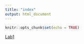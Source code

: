 ```yaml
---
title: "index"
output: html_document
---
```


```r
knitr::opts_chunk$set(echo = TRUE)
```

[Lab1](Lab1_ManyaVivek.html)











